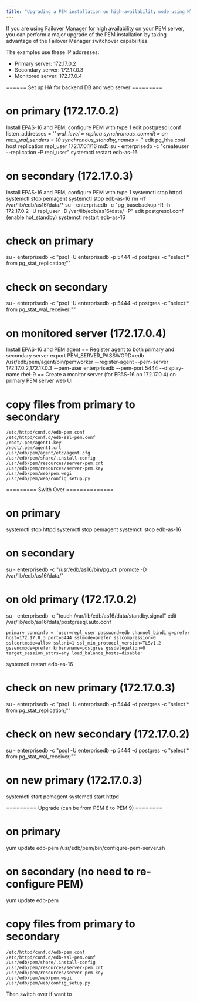 ```yaml
---
title: "Upgrading a PEM installation on high-availability mode using HTTPD"
---
```


If you are using [Failover Manager for high availability](considerations/setup_ha_using_efm/) on your PEM server, you can perform a major upgrade of the PEM installation by taking advantage of the Failover Manager switchover capabilities.

The examples use these IP addresses:

-  Primary server: 172.17.0.2
-  Secondary server: 172.17.0.3
-  Monitored server: 172.17.0.4

====== Set up HA for backend DB and web server =========
# on primary (172.17.0.2)
Install EPAS-16 and PEM, configure PEM with type 1
edit postgresql.conf
    listen_addresses = '*'
    wal_level = replica
    synchronous_commit = on
    max_wal_senders = 10
    synchronous_standby_names = '*'
edit pg_hha.conf
    host    replication     repl_user       172.17.0.1/16           md5
su - enterprisedb -c "createuser --replication -P repl_user"
systemctl restart edb-as-16

# on secondary (172.17.0.3)
Install EPAS-16 and PEM, configure PEM with type 1
systemctl stop httpd
systemctl stop pemagent
systemctl stop edb-as-16
rm -rf /var/lib/edb/as16/data/*
su - enterprisedb -c "pg_basebackup -R -h 172.17.0.2 -U repl_user -D /var/lib/edb/as16/data/ -P"
edit postgresql.conf (enable hot_standby)
systemctl restart edb-as-16

# check on primary 
su - enterprisedb -c "psql -U enterprisedb -p 5444 -d postgres -c \"select * from pg_stat_replication;\""

# check on secondary
su - enterprisedb -c "psql -U enterprisedb -p 5444 -d postgres -c \"select * from pg_stat_wal_receiver;\""

# on monitored server (172.17.0.4)
Install EPAS-16 and PEM agent
== Register agent to both primary and secondary server
export PEM_SERVER_PASSWORD=edb
/usr/edb/pem/agent/bin/pemworker --register-agent --pem-server 172.17.0.2,172.17.0.3 --pem-user enterprisedb --pem-port 5444 --display-name rhel-9
== Create a monitor server (for EPAS-16 on 172.17.0.4) on primary PEM server web UI

# copy files from primary to secondary
    /etc/httpd/conf.d/edb-pem.conf
    /etc/httpd/conf.d/edb-ssl-pem.conf
    /root/.pem/agent1.key
    /root/.pem/agent1.crt
    /usr/edb/pem/agent/etc/agent.cfg
    /usr/edb/pem/share/.install-config
    /usr/edb/pem/resources/server-pem.crt
    /usr/edb/pem/resources/server-pem.key
    /usr/edb/pem/web/pem.wsgi
    /usr/edb/pem/web/config_setup.py

========= Swith Over ==============
# on primary 
systemctl stop httpd 
systemctl stop pemagent
systemctl stop edb-as-16

# on secondary 
su - enterprisedb -c "/usr/edb/as16/bin/pg_ctl promote -D /var/lib/edb/as16/data/"

# on old primary (172.17.0.2) 
su - enterprisedb -c "touch /var/lib/edb/as16/data/standby.signal"
edit /var/lib/edb/as16/data/postgresql.auto.conf
```
primary_conninfo = 'user=repl_user password=edb channel_binding=prefer host=172.17.0.3 port=5444 sslmode=prefer sslcompression=0 sslcertmode=allow sslsni=1 ssl_min_protocol_version=TLSv1.2 gssencmode=prefer krbsrvname=postgres gssdelegation=0 target_session_attrs=any load_balance_hosts=disable'
```
systemctl restart edb-as-16

# check on new primary (172.17.0.3)
su - enterprisedb -c "psql -U enterprisedb -p 5444 -d postgres -c \"select * from pg_stat_replication;\""

# check on new secondary (172.17.0.2)
su - enterprisedb -c "psql -U enterprisedb -p 5444 -d postgres -c \"select * from pg_stat_wal_receiver;\"" 

# on new primary (172.17.0.3)
systemctl start pemagent
systemctl start httpd

========= Upgrade (can be from PEM 8 to PEM 9) ========
# on primary
yum update edb-pem
/usr/edb/pem/bin/configure-pem-server.sh

# on secondary (no need to re-configure PEM)
yum update edb-pem 

# copy files from primary to secondary
    /etc/httpd/conf.d/edb-pem.conf
    /etc/httpd/conf.d/edb-ssl-pem.conf
    /usr/edb/pem/share/.install-config
    /usr/edb/pem/resources/server-pem.crt
    /usr/edb/pem/resources/server-pem.key
    /usr/edb/pem/web/pem.wsgi
    /usr/edb/pem/web/config_setup.py

Then switch over if want to